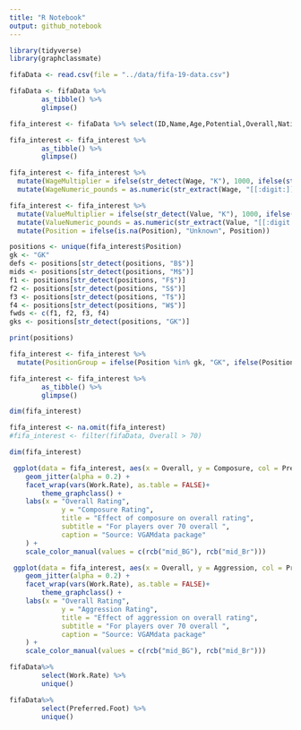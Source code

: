 ```yaml
---
title: "R Notebook"
output: github_notebook
---
```

```r
library(tidyverse)
library(graphclassmate)
```

```r
fifaData <- read.csv(file = "../data/fifa-19-data.csv")
```


```r
fifaData <- fifaData %>%
        as_tibble() %>%
        glimpse()

```
```r
fifa_interest <- fifaData %>% select(ID,Name,Age,Potential,Overall,Nationality,Wage,Value,Position,Work.Rate,Preferred.Foot,Vision,Composure,Aggression)
```

```r
fifa_interest <- fifa_interest %>%
        as_tibble() %>%
        glimpse()
```
```r
fifa_interest <- fifa_interest %>%
  mutate(WageMultiplier = ifelse(str_detect(Wage, "K"), 1000, ifelse(str_detect(Wage, "M"), 1000000, 1))) %>%
  mutate(WageNumeric_pounds = as.numeric(str_extract(Wage, "[[:digit:]]+\\.*[[:digit:]]*")) * WageMultiplier)

```


```r

fifa_interest <- fifa_interest %>%
  mutate(ValueMultiplier = ifelse(str_detect(Value, "K"), 1000, ifelse(str_detect(Value, "M"), 1000000, 1))) %>%
  mutate(ValueNumeric_pounds = as.numeric(str_extract(Value, "[[:digit:]]+\\.*[[:digit:]]*")) * ValueMultiplier) %>%
  mutate(Position = ifelse(is.na(Position), "Unknown", Position))
```


```r
positions <- unique(fifa_interest$Position)
gk <- "GK"
defs <- positions[str_detect(positions, "B$")]
mids <- positions[str_detect(positions, "M$")]
f1 <- positions[str_detect(positions, "F$")]
f2 <- positions[str_detect(positions, "S$")]
f3 <- positions[str_detect(positions, "T$")]
f4 <- positions[str_detect(positions, "W$")]
fwds <- c(f1, f2, f3, f4)
gks <- positions[str_detect(positions, "GK")]
```
```r
print(positions)
```


```r
fifa_interest <- fifa_interest %>% 
  mutate(PositionGroup = ifelse(Position %in% gk, "GK", ifelse(Position %in% defs, "DEF", ifelse(Position %in% mids, "MID", ifelse(Position %in% fwds, "FWD", "NO")))))
```


```r
fifa_interest <- fifa_interest %>%
        as_tibble() %>%
        glimpse()
```
```r
dim(fifa_interest)
```
```r
fifa_interest <- na.omit(fifa_interest)
#fifa_interest <- filter(fifaData, Overall > 70)
```
```r
dim(fifa_interest)
```

```r
 ggplot(data = fifa_interest, aes(x = Overall, y = Composure, col = Preferred.Foot)) +
    geom_jitter(alpha = 0.2) +
    facet_wrap(vars(Work.Rate), as.table = FALSE)+
        theme_graphclass() +
    labs(x = "Overall Rating", 
             y = "Composure Rating",
             title = "Effect of composure on overall rating", 
             subtitle = "For players over 70 overall ", 
             caption = "Source: VGAMdata package"
    ) +
    scale_color_manual(values = c(rcb("mid_BG"), rcb("mid_Br")))
```
```r
 ggplot(data = fifa_interest, aes(x = Overall, y = Aggression, col = Preferred.Foot)) +
    geom_jitter(alpha = 0.2) +
    facet_wrap(vars(Work.Rate), as.table = FALSE)+
        theme_graphclass() +
    labs(x = "Overall Rating", 
             y = "Aggression Rating",
             title = "Effect of aggression on overall rating", 
             subtitle = "For players over 70 overall ", 
             caption = "Source: VGAMdata package"
    ) +
    scale_color_manual(values = c(rcb("mid_BG"), rcb("mid_Br")))
```

```r
fifaData%>%
        select(Work.Rate) %>% 
        unique()
```


```r
fifaData%>%
        select(Preferred.Foot) %>% 
        unique()
```


